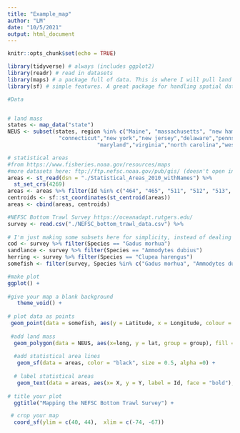 ```yaml
---
title: "Example_map"
author: "LM"
date: "10/5/2021"
output: html_document
---
```


```r
knitr::opts_chunk$set(echo = TRUE)
```

```r
library(tidyverse) # always (includes ggplot2)
library(readr) # read in datasets
library(maps) # a package full of data. This is where I will pull land masses from
library(sf) # simple features. A great package for handling spatial data
```

```r
#Data


# land mass
states <- map_data("state")
NEUS <- subset(states, region %in% c("Maine", "massachusetts", "new hampshire", "vermont", "maine", "rhode island",
                "connecticut","new york","new jersey","delaware","pennsylvania",
                            "maryland","virginia","north carolina","west virginia"))

# statistical areas
#from https://www.fisheries.noaa.gov/resources/maps
#more datasets here: ftp://ftp.nefsc.noaa.gov/pub/gis/ (doesn't open in Chrome)  
areas <- st_read(dsn = "./Statistical_Areas_2010_withNames") %>%
  st_set_crs(4269)
areas <- areas %>% filter(Id %in% c("464", "465", "511", "512", "513", "514", "515", "521", "522", "525", "526", "537", "538", "539", "551", "561", "562", "611", "612", "613"))  
centroids <- sf::st_coordinates(st_centroid(areas)) 
areas <- cbind(areas, centroids)

#NEFSC Bottom Trawl Survey https://oceanadapt.rutgers.edu/
survey <- read.csv("./NEFSC_bottom_trawl_data.csv") %>%
 
# I'm just making some subsets here for simplicity, instead of dealing with the whole dataset
cod <- survey %>% filter(Species == "Gadus morhua")
sandlance <- survey %>% filter(Species == "Ammodytes dubius")
herring <- survey %>% filter(Species == "Clupea harengus")
somefish <- filter(survey, Species %in% c("Gadus morhua", "Ammodytes dubius", "Clupea harengus"))


```


```r

#make plot
ggplot() +   
 
#give your map a blank background
   theme_void() +  
  
# plot data as points
 geom_point(data = somefish, aes(y = Latitude, x = Longitude, colour = Species)) +
  
 #add land mass
  geom_polygon(data = NEUS, aes(x=long, y = lat, group = group), fill = "darkgreen",  color="black",inherit.aes = FALSE)  +
  
  #add statistical area lines
   geom_sf(data = areas, color = "black", size = 0.5, alpha =0) +
  
  # label statistical areas
   geom_text(data = areas, aes(x= X, y = Y, label = Id, face = "bold"), color = "white", fontface = "bold", size = 2) +
  
# title your plot  
  ggtitle("Mapping the NEFSC Bottom Trawl Survey") +

 # crop your map
  coord_sf(ylim = c(40, 44),  xlim = c(-74, -67))
```

